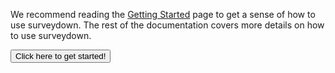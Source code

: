 We recommend reading the [Getting Started](manuals/getting-started.qmd) page to get a sense of how to use surveydown. The rest of the documentation covers more details on how to use surveydown.

::: {.text-center}

[<button type="button" class="btn btn-primary btn-lg">Click here to get started!</button>](manuals/getting-started.qmd)

:::
